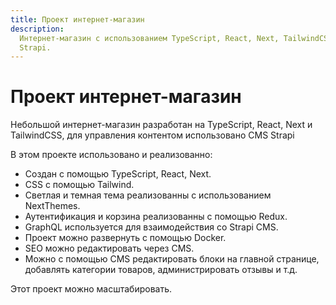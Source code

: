 ```yaml
---
title: Проект интернет-магазин
description:
  Интернет-магазин с использованием TypeScript, React, Next, TailwindCSS и CMS
  Strapi.
---
```


# Проект интернет-магазин

Небольшой интернет-магазин разработан на TypeScript, React, Next и TailwindCSS,
для управления контентом использовано CMS Strapi

В этом проекте использовано и реализованно:

- Создан с помощью TypeScript, React, Next.
- CSS с помощью Tailwind.
- Светлая и темная тема реализованны с использованием NextThemes.
- Аутентификация и корзина реализованны с помощью Redux.
- GraphQL используется для взаимодействия со Strapi CMS.
- Проект можно развернуть с помощью Docker.
- SEO можно редактировать через CMS.
- Можно с помощью CMS редактировать блоки на главной странице, добавлять
  категории товаров, администрировать отзывы и т.д.

Этот проект можно масштабировать.
